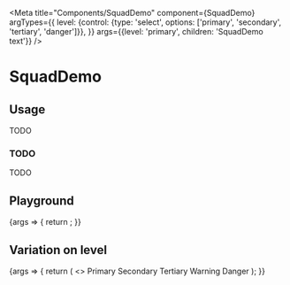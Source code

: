 
<Meta
  title="Components/SquadDemo"
  component={SquadDemo}
  argTypes={{
    level: {control: {type: 'select', options: ['primary', 'secondary', 'tertiary', 'danger']}},
  }}
  args={{level: 'primary', children: 'SquadDemo text'}}
/>

# SquadDemo

## Usage

TODO

### TODO

TODO

## Playground

<Canvas>
  <Story name="Standard">
    {args => {
      return <SquadDemo {...args} />;
    }}
  </Story>
</Canvas>

<ArgsTable story="Standard" />

## Variation on level

<Canvas>
  <Story name="Level">
    {args => {
      return (
        <>
          <SquadDemo {...args} level="primary">
            Primary
          </SquadDemo>
          <SquadDemo {...args} level="secondary">
            Secondary
          </SquadDemo>
          <SquadDemo {...args} level="tertiary">
            Tertiary
          </SquadDemo>
          <SquadDemo {...args} level="warning">
            Warning
          </SquadDemo>
          <SquadDemo {...args} level="danger">
            Danger
          </SquadDemo>
        </>
      );
    }}
  </Story>
</Canvas>
